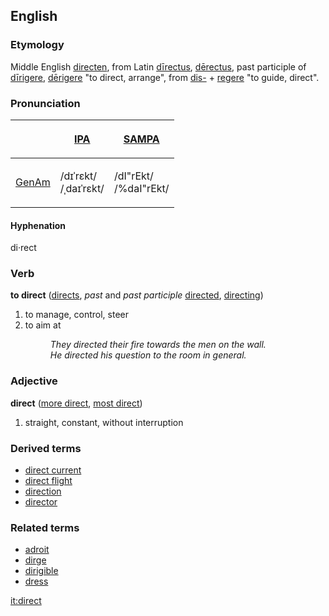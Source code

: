 ==English==
===Etymology===
Middle English [[directen]], from Latin [[directus|dīrectus]], [[derectus|dērectus]], past participle of [[dirigere|dīrigere]], [[derigere|dērigere]] "to direct, arrange", from [[dis-]] + [[regere]] "to guide, direct".

===Pronunciation===
{| border=1 cellpadding=5
! !! [[w:IPA|IPA]] !! [[w:SAMPA|SAMPA]]
|-
! [[GenAm]]
| /dɪˈrɛkt/ <br> /ˌdaɪˈrɛkt/ || /dI"rEkt/ <br> /%daI"rEkt/
|}

====Hyphenation====
di·rect

===Verb===
'''to direct''' ([[directs]], ''past'' and ''past participle'' [[directed]], [[directing]])
#to manage, control, steer
#to aim at
#:''They directed their fire towards the men on the wall.''
#:''He directed his question to the room in general.''

===Adjective===
'''direct''' ([[more direct]], [[most direct]])
#straight, constant, without interruption

===Derived terms===
*[[direct current]]
*[[direct flight]]
*[[direction]]
*[[director]]

===Related terms===
*[[adroit]]
*[[dirge]]
*[[dirigible]]
*[[dress]]

[[it:direct]]